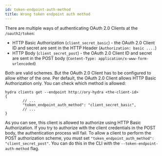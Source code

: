 ```yaml
---
id: token-endpoint-auth-method
title: Wrong token endpoint auth method
---
```


There are multiple ways of authenticating OAuth 2.0 Clients at the `/oauth2/token`:

- HTTP Basic Authorization (`client_secret_basic`) - the OAuth 2.0 Client ID and secret are sent in the HTTP Header
  (`Authorization: basic ....`)
- HTTP Body (`client_secret_post`) - the OAuth 2.0 Client ID and secret are sent in the POST body
  (`Content-Type: application/x-www-form-urlencoded`)

Both are valid schemes. But the OAuth 2.0 Client has to be configured to allow either of the one. Per default, the OAuth 2.0
Client allows HTTP Basic Authorization only. You can check which method is allowed:

```
hydra clients get --endpoint http://ory-hydra <the-client-id>
{
        // ...
        "token_endpoint_auth_method": "client_secret_basic",
        // ...
}
```

As you can see, this client is allowed to authorize using HTTP Basic Authorization. If you try to authorize with the client
credentials in the POST body, the authentication process will fail. To allow a client to perform the POST authorization scheme,
you must set `"token_endpoint_auth_method": "client_secret_post"`. You can do this in the CLI with the
`--token-endpoint-auth-method` flag.
